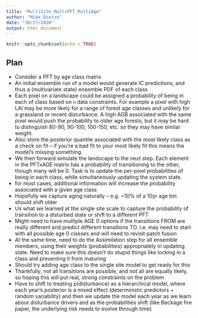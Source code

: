 ```yaml
---
title: "MultiSite_MultiPFT_MultiAge"
author: "Mike Dietze"
date: "10/17/2020"
output: html_document
---
```


```r
knitr::opts_chunk$set(echo = TRUE)
```

## Plan

* Consider a PFT by age class matrix
* An initial ensemble run of a model would generate IC predictions, and thus a (multivariate state) ensemble PDF of each class
* Each pixel on a landscape could be assigned a probability of being in each of class based on `n` data constraints. For example a pixel with high LAI may be more likely for a range of forest age classes and unlikely for a grassland or recent disturbance. A high AGB associated with the same pixel would push the probability to older age forests, but it may be hard to distinguish 80-90, 90-100, 100-150, etc. so they may have similar weight.
* Also store the posterior quantile associated with the most likely class as a check on fit -- if you're a bad fit to your most likely fit this means the model's missing something.
* We then forward simulate the landscape to the next step. Each element in the PFTxAGE matrix has a probability of transitioning to the other, though many will be 0. Task is to update the per-pixel probabilities of being in each class, while simultaneously updating the system state.
 + for most cases, additional information will increase the probability associated with a given age class
 + Hopefully we capture aging naturally -- e.g. ~10% of a 10yr age bin should shift older
 + Us what we learned at the single site scale to capture the probability of transition to a disturbed state or shift to a different PFT
 + Might need to have multiple AGE 0 options if the transitions FROM are really different and predict different transitions TO. i.e. may need to start with all possible age 0 classes and will need to revisit patch fusion
 + At the same time, need to do the Assimilation step for all ensemble members, using their weights (probabilities) appropriately in updating state. Need to make sure this doesn't do stupid things like locking in a class and preventing it from maturing
 + Should try adding age class to the single site model to get ready for this
 + Thankfully, not all transitions are possible, and not all are equally likely, so hoping this will put real, strong constraints on the problem
 + Have to shift to treating p(disturbance) as a hierarchical model, where each year's posterior is a mixed effect (deterministic predictors + random variability) and then we update the model each year as we learn about disturbance drivers and as the probabilities shift (like Beckage fire paper, the underlying risk needs to evolve through time)

